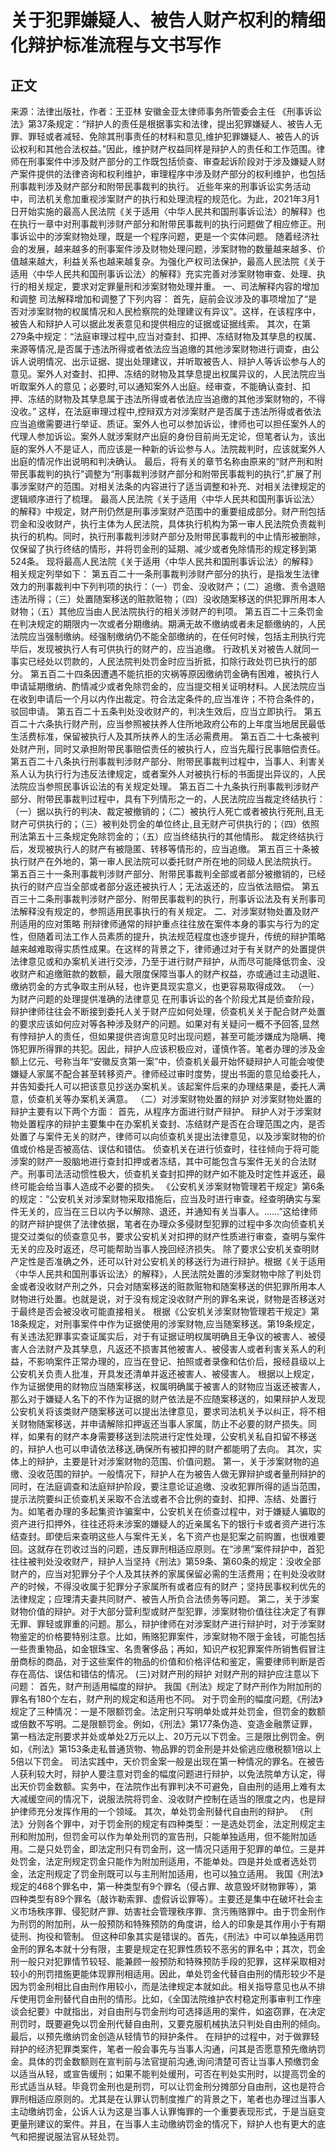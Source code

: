 # 关于犯罪嫌疑人、被告人财产权利的精细化辩护标准流程与文书写作
## 正文
来源：法律出版社，作者：王亚林 安徽金亚太律师事务所管委会主任 《刑事诉讼法》第37条规定：“辩护人的责任是根据事实和法律，提出犯罪嫌疑人、被告人无罪、罪轻或者减轻、免除其刑事责任的材料和意见,维护犯罪嫌疑人、被告人的诉讼权利和其他合法权益。”因此，维护财产权益同样是辩护人的责任和工作范围。律师在刑事案件中涉及财产部分的工作既包括侦查、审查起诉阶段对于涉及嫌疑人财产案件提供的法律咨询和权利维护，审理程序中涉及财产部分的权利维护，也包括刑事裁判涉及财产部分和附带民事裁判的执行。 近些年来的刑事诉讼实务活动中，司法机关愈加重视涉案财产的执行和处理流程的规范化。为此，2021年3月1日开始实施的最高人民法院《关于适用〈中华人民共和国刑事诉讼法〉的解释》也在执行一章中对刑事裁判涉财产部分和附带民事裁判的执行问题做了相应修正。刑事诉讼中的涉案财物处理，既是一个程序问题，更是一个实体问题。 随着经济社会的发展，越来越多的刑事案件涉及财物处理问题，涉案财物的数量越来越多、价值越来越大，利益关系也越来越复杂。为强化产权司法保护，最高人民法院《关于适用〈中华人民共和国刑事诉讼法〉的解释》充实完善对涉案财物审查、处理、执行的相关规定，要求对定罪量刑和涉案财物处理并重。 一、司法解释内容的增加和调整 司法解释增加和调整了下列内容： 首先，庭前会议涉及的事项增加了“是否对涉案财物的权属情况和人民检察院的处理建议有异议”。这样，在该程序中，被告人和辩护人可以据此发表意见和提供相应的证据或证据线索。  其次，在第279条中规定：“法庭审理过程中,应当对查封、扣押、冻结财物及其孳息的权属、来源等情况,是否属于违法所得或者依法应当追缴的其他涉案财物进行调查，由公诉人说明情况、出示证据、提出处理建议，并听取被告人、辩护人等诉讼参与人的意见。案外人对查封、扣押、冻结的财物及其孳息提出权属异议的，人民法院应当听取案外人的意见；必要时,可以通知案外人出庭。经审查，不能确认查封、扣押、冻结的财物及其孳息属于违法所得或者依法应当追缴的其他涉案财物的，不得没收。”  这样，在法庭审理过程中,控辩双方对涉案财产是否属于违法所得或者依法应当追缴需要进行举证、质证。案外人也可以参加诉讼，律师也可以担任案外人的代理人参加诉讼。案外人就涉案财产出庭的身份目前尚无定论，但笔者认为，该出庭的案外人不是证人，而应该是一种新的诉讼参与人。法院裁判时，应该就案外人出庭的情况作出说明和判决确认。  最后，将有关的章节名称由原来的“财产刑和附带民事裁判的执行”调整为“刑事裁判涉财产部分和附带民事裁判的执行”,扩展了刑事涉案财产的范围。对相关法条的内容进行了适当调整和补充、对相关法律规定的逻辑顺序进行了梳理。  最高人民法院《关于适用〈中华人民共和国刑事诉讼法〉的解释》中规定，财产刑仍然是刑事涉案财产范围中的重要组成部分。财产刑包括罚金和没收财产，执行主体为人民法院，具体执行机构为第一审人民法院负责裁判执行的机构。同时，执行刑事裁判涉财产部分及附带民事裁判的中止情形被删除，仅保留了执行终结的情形，并将罚金刑的延期、减少或者免除情形的规定移到第524条。 现将最高人民法院《关于适用〈中华人民共和国刑事诉讼法〉的解释》相关规定列举如下： 第五百二十一条刑事裁判涉财产部分的执行，是指发生法律效力的刑事裁判中下列判项的执行：（一）罚金、没收财产；（二）追缴、责令退赔违法所得；（三）处置随案移送的赃款赃物；（四）没收随案移送的供犯罪所用本人财物；（五）其他应当由人民法院执行的相关涉财产的判项。 第五百二十三条罚金在判决规定的期限内一次或者分期缴纳。期满无故不缴纳或者未足额缴纳的，人民法院应当强制缴纳。经强制缴纳仍不能全部缴纳的，在任何时候，包括主刑执行完毕后，发现被执行人有可供执行的财产的，应当追缴。 行政机关对被告人就同一事实已经处以罚款的，人民法院判处罚金时应当折抵，扣除行政处罚已执行的部分。 第五百二十四条因遭遇不能抗拒的灾祸等原因缴纳罚金确有困难，被执行人申请延期缴纳、酌情减少或者免除罚金的，应当提交相关证明材料。人民法院应当在收到申请后一个月以内作出裁定。符合法定条件的,应当准许；不符合条件的，驳回申请。 第五百二十五条判处没收财产的，判决生效后，应当立即执行。 第五百二十六条执行财产刑，应当参照被扶养人住所地政府公布的上年度当地居民最低生活费标准，保留被执行人及其所扶养人的生活必需费用。 第五百二十七条被判处财产刑，同时又承担附带民事赔偿责任的被执行人，应当先履行民事赔偿责任。 第五百二十八条执行刑事裁判涉财产部分、附带民事裁判过程中，当事人、利害关系人认为执行行为违反法律规定，或者案外人对被执行标的书面提出异议的，人民法院应当参照民事诉讼法的有关规定处理。 第五百二十九条执行刑事裁判涉财产部分、附带民事裁判过程中，具有下列情形之一的，人民法院应当裁定终结执行：（一）据以执行的判决、裁定被撤销的；（二）被执行人死亡或者被执行死刑,且无财产可供执行的；（三）被判处罚金的单位终止,且无财产可供执行的；（四）依照刑法第五十三条规定免除罚金的；（五）应当终结执行的其他情形。 裁定终结执行后，发现被执行人的财产有被隐匿、转移等情形的，应当追缴。 第五百三十条被执行财产在外地的，第一审人民法院可以委托财产所在地的同级人民法院执行。 第五百三十一条刑事裁判涉财产部分、附带民事裁判全部或者部分被撤销的，已经执行的财产应当全部或者部分返还被执行人；无法返还的，应当依法赔偿。 第五百三十二条刑事裁判涉财产部分、附带民事裁判的执行，刑事诉讼法及有关刑事司法解释没有规定的，参照适用民事执行的有关规定。 二、对涉案财物处置及财产刑适用的应对策略 刑辩律师通常的辩护重点往往放在案件本身的事实与行为的定性，但随着司法工作人员素质的提升，执法规范程度也逐步提升，传统的辩护策略越来越难取得实质性成果。在这样的背景之下，律师通过对于有关财产的处置提供法律意见或和办案机关进行交涉，乃至于进行财产辩护，从而尽可能降低罚金、没收财产和追缴赃款的数额，最大限度保障当事人的财产权益，亦或通过主动退赃、缴纳罚金的方式争取主刑从轻，也许更具现实意义，也更容易取得成效。 （一）为财产问题的处理提供准确的法律意见 在刑事诉讼的各个阶段尤其是侦查阶段，辩护律师往往会不断接到委托人关于财产应如何处理，侦查机关关于配合财产处置的要求应该如何应对等各种涉及财产的问题。如果对有关疑问一概不予回答,显然有悖辩护人的责任，但如果提供咨询意见时出现问题，甚至可能涉嫌成为隐瞒、掩饰犯罪所得罪的共犯。因此，辩护人应该积极应对，谨慎作答。笔者办理的涉及金额上亿元、号称当年“安徽反贪第一案”中，侦查机关最开始怀疑辩护人可能会唆使嫌疑人家属不配合甚至转移资产。律师经过审时度势，提出书面的意见给委托人，并告知委托人可以把该意见抄送办案机关。该起案件后来的办理结果是，委托人满意，侦查机关等办案机关满意。 （二）对涉案财物处置的辩护 对涉案财物处置的辩护主要有以下两个方面： 首先，从程序方面进行财产辩护。 辩护人对于涉案财物处置程序的辩护主要集中在办案机关查封、冻结财产是否在合理范围之内，是否处置了与案件无关的财产，律师可以向侦查机关提出法律意见，以及涉案财物的价值或价格是否被高估、误估和错估。 侦查机关在进行侦查时，往往倾向于将可能涉案的财产一股脑地进行查封扣押或者冻结，其中可能包含与案件无关的合法财产。刑事司法活动惯性极大，侦查机关查封扣押的财产如不能及时定性并返还，最终可能会给当事人造成不必要的损失。 《公安机关涉案财物管理若干规定》第6条的规定：“公安机关对涉案财物采取措施后，应当及时进行审查。经查明确实与案件无关的，应当在三日以内予以解除、退还，并通知有关当事人。……”这给律师的财产辩护提供了法律依据，笔者在办理众多侵财型犯罪的过程中多次向侦查机关提交过类似的侦查意见书，要求公安机关对扣押的财产性质进行审查，查明与案件无关的应及时返还，尽可能帮助当事人挽回经济损失。 除了要求公安机关查明财产定性是否准确之外，还可以针对公安机关的移送行为进行辩护。根据《关于适用〈中华人民共和国刑事诉讼法〉的解释》，人民法院处置的涉案财物中除了判处罚金或者没收财产刑之外，只会对随案移送的赃款赃物和随案移送的供犯罪所用本人财物进行处置。也就是说，对于没有规定没收财产刑的罪名来说，财物是否移送对于最终是否会被没收可能直接相关。 根据《公安机关涉案财物管理若干规定》第18条规定，对刑事案件中作为证据使用的涉案财物,应当随案移送。第19条规定，有关违法犯罪事实查证属实后，对于有证据证明权属明确且无争议的被害人、被侵害人合法财产及其孳息，凡返还不损害其他被害人、被侵害人或者利害关系人的利益，不影响案件正常办理的，应当在登记、拍照或者录像和估价后，报经县级以上公安机关负责人批准，开具发还清单并返还被害人、被侵害人。 根据以上规定，作为证据使用的财物应当随案移送，权属明确属于被害人的财物应当返还被害人，那么对于嫌疑人名下的不作为证据的财产依法是不应随案移送的，如果辩护人发现公安机关将该类财产随案移送可以提出法律意见，要求司法机关予以纠正，将不相关财物随案移送，并申请解除扣押返还当事人家属，防止不必要的财产损失。同样，如果有的财产本身需要移送到法院进行定性处理，公安机关私自扣留不移送的，辩护人也可以申请依法移送,确保所有被扣押的财产都能明了去向。 其次，实体上的辩护，主要是针对涉案财物的范围、价值问题。 第一，关于涉案财物的追缴、没收范围的辩护。一般情况下，辩护人在为被告人做无罪辩护或者量刑辩护的同时，在法庭调查和法庭辩护阶段，要注意论证追缴、没收犯罪所得的适当范围，提示法院要纠正侦查机关采取不合法或者不合比例的查封、扣押、冻结、处置行为。如笔者办理的多起集资诈骗案中，公安机关在侦查过程中，对于嫌疑人骗取的资产进行扣押外，往往还将未涉案的嫌疑人的近亲属名下的银行卡或者资产进行冻结查封。即使后来查明这些人与案件无关，名下资产也是犯案之前购置，也很难要回。这就存在罚收过当的问题，违反罪刑相适应原则。在“涉黑”案件辩护中，首犯往往被判处没收财产，辩护人当坚持《刑法》第59条、第60条的规定：没收全部财产的，应当对犯罪分子个人及其扶养的家属保留必需的生活费用；在判处没收财产的时候，不得没收属于犯罪分子家属所有或者应有的财产；坚持民事权利优先的法律规定；应理清夫妻共同财产、被告人所负合法债务等问题。 第二，关于涉案财物价值的辩护。对于大部分营利型或财产型犯罪，涉案财物价值往往决定了有罪无罪、罪轻或罪重的问题。那么，辩护律师在对涉案财产进行辩护时，对于涉案财物鉴定的价格要特别注意。比如，贿赂犯罪案件，涉案财物不限于金钱，可能包括一些贵重物品，如金银珠宝、名贵奢侈品；再如，知识产权犯罪案件所销售假冒注册商标的商品，对于这些案件的物品的价值和价格评估和鉴定，需要律师判断是否存在高估、误估和错估的情况。 (三)对财产刑的辩护 对财产刑的辩护应注意以下问题： 首先，财产刑适用幅度的辩护。 我国《刑法》规定了财产刑作为附加刑的罪名有180个左右，财产刑的规定和适用也不同。 对于罚金刑的幅度问题,《刑法》规定了三种情况：一是不限额罚金。法定刑只写明单处或并处罚金，但罚金的数额或倍数不写明。二是限额罚金。例如，《刑法》第177条伪造、变造金融票证罪，第一档法定刑要求并处或单处2万元以上、20万元以下罚金。三是限比例罚金。例如，《刑法》第153条走私普通货物、物品罪的罚金刑是并处偷逃应缴税额1倍以上5倍以下罚金。 司法实践中，天价罚金案一般是出现在第一种情况的罪名。在被告人获利较大时，辩护人要注意对罚金的幅度问题进行辩护，以免法院单方认定，得出天价罚金数额。实务中，在法院作出有罪判决不可避免，自由刑的适用上难有太大减缓空间的情况下，说服法院将罚金、没收财产控制在适当的限度之内，也是辩护律师充分发挥作用的一个领域。 其次，单处罚金刑替代自由刑的辩护。 《刑法》分则各个罪中，对于罚金刑的规定有四种类型：一是选处罚金，法定刑规定主刑和附加刑，但罚金可以作为单处刑罚的宣告刑，只能单独适用，但不能附加适用。二是只处罚金，即法定刑只有罚金刑，这一情况只适用于犯罪的单位。三是并处罚金，法定刑规定罚金只能作为附加刑适用，不能单处。四是并处或者选处罚金，法定刑规定了罚金刑既可以与主刑附加适用，也可以独立适用。 我国《刑法》规定的468个罪名中，第一种类型有9个罪名（侵占罪、故意毁坏财物罪等），第四种类型有89个罪名（敲诈勒索罪、虚假诉讼罪等）。主要还是集中在破坏社会主义市场秩序罪、侵犯财产罪、妨害社会管理秩序罪、贪污贿赂罪中。由于罚金刑作为刑罚的附加刑，从一般预防和特殊预防的角度讲，给人的印象是其作用小于有期徒刑、拘役和管制。 但这种印象其实是错误的。首先，《刑法》中可以单独适用罚金刑的罪名本就十分有限，主要是规定在犯罪性质较不恶劣的罪名中；其次，罚金刑一般只对犯罪情节较轻、能兼顾一般预防和特殊预防手段的犯罪，这样采取相对较小的刑罚措施更能体现罪刑相适用。因此，单处罚金代替自由刑的情形较少不是因为罚金刑相比自由刑作用较小，而是法律规定本就如此。相关指导意见也从不排斥使用罚金刑替代自由刑的情形。比如，《全国法院维护农村稳定刑事审判工作座谈会纪要》中就指出，对自由刑与罚金刑均可选择适用的案件，如盗窃罪，在决定刑罚时，既要避免以罚金刑代替自由刑，又要克服机械执法只判处自由刑的倾向。 最后，以预先缴纳罚金创造从轻情节的辩护条件。 在辩护的过程中，对于做罪轻辩护的经济犯罪类案件，笔者一般会事先与当事人沟通，问其是否愿意预先缴纳罚金。具体的罚金数额则在宣判前与法官提前沟通,询问清楚可否让当事人预缴罚金以适当从轻，或宣告缓刑；如果不能判处缓刑，可否在判处实刑时，以提高罚金的形式适当从轻。毕竟罚金刑也是刑罚，可以让罚金刑分摊部分自由刑，这也是符合罪刑相适应原则的。尤其是在认罪认罚制度推广的背景之下，笔者也办理过当事人主动缴纳罚金，公诉人认为这是当事人认罪悔罪的一个重要表现形式，于是当庭变更量刑建议的案件。并且，在当事人主动缴纳罚金的情况下，辩护人也有更大的底气和把握说服法官从轻处罚。 